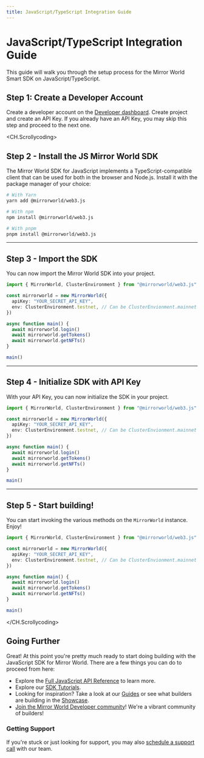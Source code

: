 ```yaml
---
title: JavaScript/TypeScript Integration Guide
---
```


# JavaScript/TypeScript Integration Guide

This guide will walk you through the setup process for the Mirror World Smart SDK on JavaScript/TypeScript.

## Step 1: Create a Developer Account
Create a developer account on the [Developer dashboard](https://app.mirrorworld.fun). Create project and create an API Key. If you already have an API Key, you may skip this step and proceed to the next one.

<CH.Scrollycoding>

## Step 2 - Install the JS Mirror World SDK

The Mirror World SDK for JavaScript implements a TypeScript-compatible client
that can be used for both in the browser and Node.js. Install it with the package manager of your choice:

```sh install.sh
# With Yarn
yarn add @mirrorworld/web3.js

# With npm
npm install @mirrorworld/web3.js

# With pnpm
pnpm install @mirrorworld/web3.js
```
---

## Step 3 - Import the SDK
You can now import the Mirror World SDK into your project.

```ts main.ts focus=1
import { MirrorWorld, ClusterEnvironment } from "@mirrorworld/web3.js"

const mirrorworld = new MirrorWorld({
  apiKey: "YOUR_SECRET_API_KEY",
  env: ClusterEnvironment.testnet, // Can be ClusterEnvionment.mainnet for mainnet
})

async function main() {
  await mirrorworld.login()
  await mirrorworld.getTokens()
  await mirrorworld.getNFTs()
}

main()
```
---

## Step 4 - Initialize SDK with API Key
With your API Key, you can now initialize the SDK in your project.

```ts main.ts focus=3:6
import { MirrorWorld, ClusterEnvironment } from "@mirrorworld/web3.js"

const mirrorworld = new MirrorWorld({
  apiKey: "YOUR_SECRET_API_KEY",
  env: ClusterEnvironment.testnet, // Can be ClusterEnvionment.mainnet for mainnet
})

async function main() {
  await mirrorworld.login()
  await mirrorworld.getTokens()
  await mirrorworld.getNFTs()
}

main()
```
---
## Step 5 - Start building!
You can start invoking the various methods on the `MirrorWorld` instance. Enjoy!

```ts main.ts focus=8:14
import { MirrorWorld, ClusterEnvironment } from "@mirrorworld/web3.js"

const mirrorworld = new MirrorWorld({
  apiKey: "YOUR_SECRET_API_KEY",
  env: ClusterEnvironment.testnet, // Can be ClusterEnvionment.mainnet for mainnet
})

async function main() {
  await mirrorworld.login()
  await mirrorworld.getTokens()
  await mirrorworld.getNFTs()
}

main()
```

</CH.Scrollycoding>

## Going Further

Great! At this point you're pretty much ready to start doing building with the
JavaScript SDK for Mirror World. There are a few things you can do to proceed from here:

- Explore the [Full JavaScript API Reference](/api-reference/js) to learn more.
- Explore our [SDK Tutorials](/tutorials).
- Looking for inspiration? Take a look at our [Guides](/guides) or see what builders are building in the [Showcase](/showcase).
- [Join the Mirror World Developer community](https://mirrorworld.fun/discord)! We're a vibrant community of builders!


### Getting Support
If you're stuck or just looking for support, you may also [schedule a support call](https://mirrorworld.fun/support) with our team.